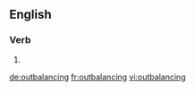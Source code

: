 ==English==

===Verb===
{{head|en|present participle}}

# {{present participle of|outbalance|lang=en|nocat=1}}

[[de:outbalancing]]
[[fr:outbalancing]]
[[vi:outbalancing]]